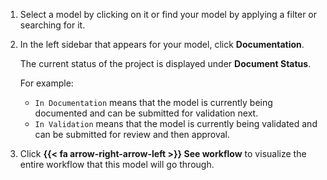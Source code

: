 1. Select a model by clicking on it or find your model by applying a filter or searching for it.

1. In the left sidebar that appears for your model, click **Documentation**.

   The current status of the project is displayed under **Document Status**. 
   
   For example: 
   
      - `In Documentation` means that the model is currently being documented and can be submitted for validation next. 
      - `In Validation` means that the model is currently being validated and can be submitted for review and then approval.

1. Click **{{< fa arrow-right-arrow-left >}} See workflow** to visualize the entire workflow that this model will go through.
